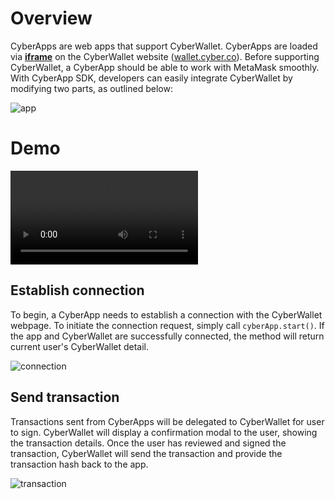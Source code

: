 # Overview

CyberApps are web apps that support CyberWallet. CyberApps are loaded via [**iframe**](https://developer.mozilla.org/en-US/docs/Web/HTML/Element/iframe) on the CyberWallet website ([wallet.cyber.co](https://wallet.cyber.co)). Before supporting CyberWallet, a CyberApp should be able to work with MetaMask smoothly. With CyberApp SDK, developers can easily integrate CyberWallet by modifying two parts, as outlined below:

![app](./app.jpg)

# Demo

![demo](https://raw.githubusercontent.com/cyberconnecthq/cyber-docs/main/pages/sdk/cyber-apps/demo.mp4)

## Establish connection

To begin, a CyberApp needs to establish a connection with the CyberWallet webpage. To initiate the connection request, simply call `cyberApp.start()`. If the app and CyberWallet are successfully connected, the method will return current user's CyberWallet detail.

![connection](./connection.jpg)

## Send transaction

Transactions sent from CyberApps will be delegated to CyberWallet for user to sign. CyberWallet will display a confirmation modal to the user, showing the transaction details. Once the user has reviewed and signed the transaction, CyberWallet will send the transaction and provide the transaction hash back to the app.

![transaction](./transaction.jpg)
